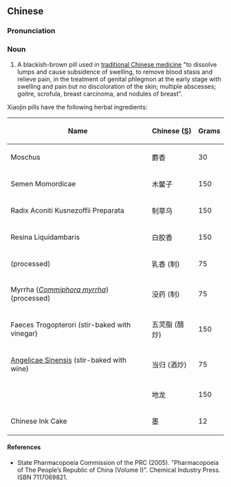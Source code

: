 ==Chinese==
{{zh-forms}}

===Pronunciation===
{{zh-pron
|m=xiǎojīn wán
|cat=n
}}

===Noun===
{{zh-noun}}

# A blackish-brown pill used in [[traditional Chinese medicine]] "to dissolve lumps and cause subsidence of swelling, to remove blood stasis and relieve pain, in the treatment of genital phlegmon at the early stage with swelling and pain but no discoloration of the skin; multiple abscesses; goitre, scrofula, breast carcinoma, and nodules of breast".

Xiaojin pills have the following herbal ingredients:

{| class="wikitable sortable"
|-
!Name
!Chinese ([[Simplified Chinese|S]])
!Grams
|-
|Moschus
|麝香
| 30
|-
|Semen Momordicae
|木鳖子
| 150
|-
|Radix Aconiti Kusnezoffii Preparata
|制草乌
|150
|-
|Resina Liquidambaris
|白胶香
|150
|-
| {{l|la|olibanum|Olibanum}} (processed)
|乳香 (制)
| 75
|-
| Myrrha (''[[Commiphora myrrha]]'') (processed)
|没药 (制)
| 75
|-
|Faeces Trogopterori (stir-baked with vinegar)
|五灵脂 (醋炒)
| 150
|-
| {{l|la|radix|Radix}} [[Angelica sinensis|Angelicae Sinensis]] (stir-baked with wine)
|当归 (酒炒)
| 75
|-
| {{l|mul|Pheretima}}
|地龙
| 150
|-
|Chinese Ink Cake
|墨
| 12
|}

====References====
* State Pharmacopoeia Commission of the PRC (2005). "Pharmacopoeia of The People’s Republic of China (Volume I)". Chemical Industry Press. ISBN 7117069821.